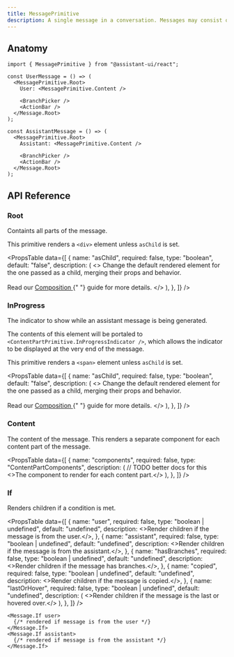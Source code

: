 ```yaml
---
title: MessagePrimitive
description: A single message in a conversation. Messages may consist of multiple parts.
---
```



## Anatomy

```tsx
import { MessagePrimitive } from "@assistant-ui/react";

const UserMessage = () => (
  <MessagePrimitive.Root>
    User: <MessagePrimitive.Content />

    <BranchPicker />
    <ActionBar />
  </Message.Root>
);

const AssistantMessage = () => (
  <MessagePrimitive.Root>
    Assistant: <MessagePrimitive.Content />

    <BranchPicker />
    <ActionBar />
  </Message.Root>
);
```

## API Reference

### Root

Containts all parts of the message.

This primitive renders a `<div>` element unless `asChild` is set.

<PropsTable
  data={[
    {
      name: "asChild",
      required: false,
      type: "boolean",
      default: "false",
      description: (
        <>
          Change the default rendered element for the one passed as a child,
          merging their props and behavior.
          <br />
          <br />
          Read our <a href="/reference/primitives/composition">
            Composition
          </a>{" "}
          guide for more details.
        </>
      ),
    },
  ]}
/>

### InProgress

The indicator to show while an assistant message is being generated.

The contents of this element will be portaled to `<ContentPartPrimitive.InProgressIndicator />`, which allows the indicator to be displayed at the very end of the message.

This primitive renders a `<span>` element unless `asChild` is set.

<PropsTable
  data={[
    {
      name: "asChild",
      required: false,
      type: "boolean",
      default: "false",
      description: (
        <>
          Change the default rendered element for the one passed as a child,
          merging their props and behavior.
          <br />
          <br />
          Read our <a href="/reference/primitives/composition">
            Composition
          </a>{" "}
          guide for more details.
        </>
      ),
    },
  ]}
/>

### Content

The content of the message. This renders a separate component for each content part of the message.

<PropsTable
  data={[
    {
      name: "components",
      required: false,
      type: "ContentPartComponents",
      description: (
        // TODO better docs for this
        <>The component to render for each content part.</>
      ),
    },
  ]}
/>

### If

Renders children if a condition is met.

<PropsTable
  data={[
    {
      name: "user",
      required: false,
      type: "boolean | undefined",
      default: "undefined",
      description: <>Render children if the message is from the user.</>,
    },
    {
      name: "assistant",
      required: false,
      type: "boolean | undefined",
      default: "undefined",
      description: <>Render children if the message is from the assistant.</>,
    },
    {
      name: "hasBranches",
      required: false,
      type: "boolean | undefined",
      default: "undefined",
      description: <>Render children if the message has branches.</>,
    },
    {
      name: "copied",
      required: false,
      type: "boolean | undefined",
      default: "undefined",
      description: <>Render children if the message is copied.</>,
    },
    {
      name: "lastOrHover",
      required: false,
      type: "boolean | undefined",
      default: "undefined",
      description: (
        <>Render children if the message is the last or hovered over.</>
      ),
    },
  ]}
/>

```tsx
<Message.If user>
  {/* rendered if message is from the user */}
</Message.If>
<Message.If assistant>
  {/* rendered if message is from the assistant */}
</Message.If>
```
